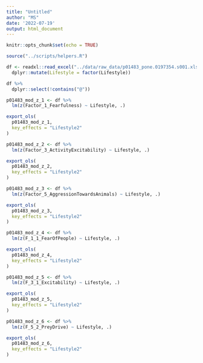 ```yaml
---
title: "Untitled"
author: "MS"
date: '2022-07-19'
output: html_document
---
```


```r
knitr::opts_chunk$set(echo = TRUE)

source("../scripts/helpers.R")

df <- readxl::read_excel("../data/raw_data/p01483_pone.0197354.s001.xlsx", sheet = 1) %>% 
  dplyr::mutate(Lifestyle = factor(Lifestyle))

df %>% 
  dplyr::select(!contains("@"))
```


```r
p01483_mod_z_1 <- df %>% 
  lm(z(Factor_1_Fearfulness) ~ Lifestyle, .) 

export_ols(
  p01483_mod_z_1, 
  key_effects = "Lifestyle2"
)
```


```r
p01483_mod_z_2 <- df %>% 
  lm(z(Factor_3_ActivityExcitability) ~ Lifestyle, .) 

export_ols(
  p01483_mod_z_2, 
  key_effects = "Lifestyle2"
)
```


```r
p01483_mod_z_3 <- df %>% 
  lm(z(Factor_5_AggressionTowardsAnimals) ~ Lifestyle, .) 

export_ols(
  p01483_mod_z_3, 
  key_effects = "Lifestyle2"
)
```


```r
p01483_mod_z_4 <- df %>% 
  lm(z(F_1_1_FearOfPeople) ~ Lifestyle, .) 

export_ols(
  p01483_mod_z_4, 
  key_effects = "Lifestyle2"
)
```


```r
p01483_mod_z_5 <- df %>% 
  lm(z(F_3_1_Excitability) ~ Lifestyle, .) 

export_ols(
  p01483_mod_z_5, 
  key_effects = "Lifestyle2"
)
```


```r
p01483_mod_z_6 <- df %>% 
  lm(z(F_5_2_PreyDrive) ~ Lifestyle, .) 

export_ols(
  p01483_mod_z_6, 
  key_effects = "Lifestyle2"
)
```

